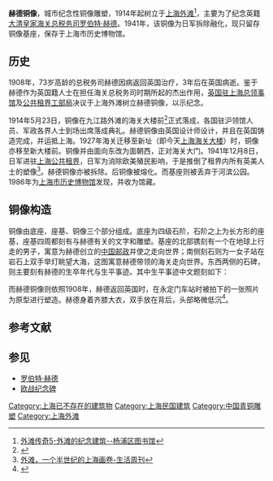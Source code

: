 {{Infobox artwork
|title=赫德铜像
|英文名称=佚名
|image=1927年的赫德铜像.jpg
|caption=
|artist=
|year=1914年
|city=[[中国|中国]][[上海|上海]]
|坐标=
|尺寸=
|所有者=
|type=雕塑
|museum=[[上海市历史博物馆|上海市历史博物馆]]
}}

'''赫德铜像'''，城市纪念性铜像雕塑，1914年起树立于[[上海外滩|上海外滩]]<ref>[http://www.yplib.org.cn/structure/jdsh/xx_84218_1.htm 外滩传奇5-外滩的纪念建筑--杨浦区图书馆]{{dead link|date=2018年1月 |bot=InternetArchiveBot |fix-attempted=yes }}</ref>，主要为了纪念英籍[[中国海关总税务司|大清皇家海关总税务司]][[赫德|罗伯特·赫德]]。1941年，该铜像为日军拆除融化，现只留存铜像基座，保存于上海市历史博物馆。

== 历史 ==
{{Main|赫德}}
1908年，73岁高龄的总税务司赫德因病返回英国治疗，3年后在英国病逝。鉴于赫德作为英国籍人士在担任海关总税务司时期所起的杰出作用，[[英国驻上海总领事馆_(外滩)|英国驻上海总领事馆]]及[[上海公共租界工部局|公共租界工部局]]决议于上海外滩树立赫德铜像，以示纪念。

1914年5月23日，铜像在九江路外滩的海关大楼前<ref>{{Cite web |url=http://www.shtong.gov.cn/newsite/node2/node2245/node72149/node72158/node72195/node72226/userobject1ai78410.html |title=第三节　雕塑>>上海文化艺术志 >>第五篇美术、摄影>>第一章美术>>节 |accessdate=2019-04-20 |archive-date=2019-04-20 |archive-url=https://web.archive.org/web/20190420083039/http://www.shtong.gov.cn/newsite/node2/node2245/node72149/node72158/node72195/node72226/userobject1ai78410.html |dead-url=no }}</ref>正式落成，各国驻沪领馆人员、军政各界人士到场出席落成典礼。赫德铜像由英国设计师设计，并且在英国铸造完成，并运抵上海。1927年海关迁移至新址（即今天[[江海关|上海海关大楼]]）时，铜像亦移至新大楼前。铜像并由面向东改为面朝西，正对海关大门。1941年12月8日，日军进驻[[上海公共租界|上海公共租界]]，日军为消除欧美殖民影响，于是推倒了租界内所有英美人士的塑像<ref>[http://www.why.com.cn/epublish/node3689/node29537/node29540/userobject7ai215517.html 外滩，一个半世纪的上海画卷-生活周刊]{{dead link|date=2018年1月 |bot=InternetArchiveBot |fix-attempted=yes }}</ref>。赫德铜像亦被拆除。后铜像被熔化。而基座则被丢弃于河滨公园。1986年为[[上海市历史博物馆|上海市历史博物馆]]发现，并收为馆藏。

==铜像构造==
铜像由底座、座基、铜像三个部分组成。底座为四级石阶，石阶之上为长方形的座基，座基四周都刻有与赫德有关的文字和雕塑。基座的北部镌刻有一个在地球上行走的男子，寓意为赫德创立的[[中国邮政|中国邮政]]并使之走向世界；南侧刻石则为一女子站在岩石上双手举灯眺望大海，这图寓意赫德带领的海关走向世界。东西两侧的石碑，则主要刻有赫德的生卒年代与生平事迹。其中生平事迹中文题刻如下：

{{Cquote|前清[[太子太保|太子太保]]尚书衔总税务司英[[男爵|男爵]]赫君德，字鹭宾，生于[[道光|道光]]己未，卒于[[宣统|宣统]][[辛亥|辛亥]]，享遐龄者七十七年；综关榷者四十八载，创办全国邮政，建设沿海灯楼，资矜式于邦人，备咨询于政府，诚悫谦忍，智果明通，立中华不朽之功，膺世界非常之誉，爰铸铜像，以资不忘。}}
而赫德铜像则依照1908年，赫德返回英国时，在永定门车站时被拍下的一张照片为原型进行塑造。赫德身着齐膝大衣，双手放在背后，头部略微低沉<ref>{{Cite web |url=http://www.tianya.cn/publicforum/Content/no05/1/18004.shtml |title=『煮酒论史』1861--1911年：赫德 |accessdate=2010-08-01 |archive-date=2020-12-03 |archive-url=https://web.archive.org/web/20201203043918/http://bbs.tianya.cn/post-no05-18004-1.shtml |dead-url=no }}</ref>。

== 参考文献 ==
{{Reflist|2}}

== 参见 ==
* [[罗伯特·赫德|罗伯特·赫德]]
* [[欧战纪念碑|欧战纪念碑]]

[[Category:上海已不存在的建筑物|Category:上海已不存在的建筑物]]
[[Category:上海民国建筑|Category:上海民国建筑]]
[[Category:中国青铜雕塑|Category:中国青铜雕塑]]
[[Category:上海外滩|Category:上海外滩]]